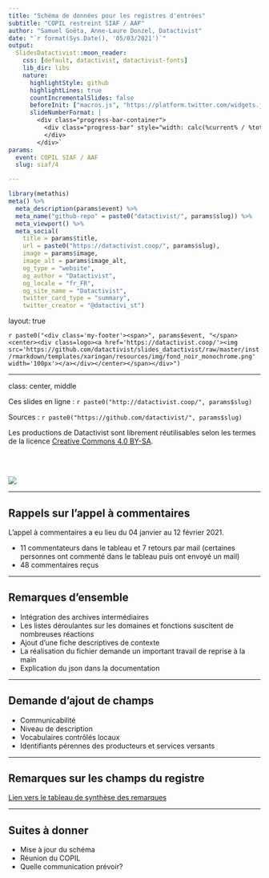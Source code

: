 ```yaml
---
title: "Schéma de données pour les registres d'entrées"
subtitle: "COPIL restreint SIAF / AAF"
author: "Samuel Goëta, Anne-Laure Donzel, Datactivist"
date: "`r format(Sys.Date(), '05/03/2021')`"
output:
  SlidesDatactivist::moon_reader:
    css: [default, datactivist, datactivist-fonts]
    lib_dir: libs
    nature:
      highlightStyle: github
      highlightLines: true
      countIncrementalSlides: false
      beforeInit: ["macros.js", "https://platform.twitter.com/widgets.js"]
      slideNumberFormat: |
        <div class="progress-bar-container">
          <div class="progress-bar" style="width: calc(%current% / %total% * 100%);">
          </div>
        </div>`
params:
  event: COPIL SIAF / AAF
  slug: siaf/4

---
```


```r
library(metathis)
meta() %>% 
  meta_description(params$event) %>% 
  meta_name("github-repo" = paste0("datactivist/", params$slug)) %>% 
  meta_viewport() %>% 
  meta_social(
    title = params$title,
    url = paste0("https://datactivist.coop/", params$slug),
    image = params$image,
    image_alt = params$image_alt,
    og_type = "website",
    og_author = "Datactivist",
    og_locale = "fr_FR",
    og_site_name = "Datactivist",
    twitter_card_type = "summary",
    twitter_creator = "@datactivi_st")

```

layout: true

<style>
.remark-slide-number {
  position: inherit;
}

.remark-slide-number .progress-bar-container {
  position: absolute;
  bottom: 0;
  height: 4px;
  display: block;
  left: 0;
  right: 0;
}

.remark-slide-number .progress-bar {
  height: 100%;
  background-color: #e95459;
}

</style>


`r paste0("<div class='my-footer'><span>", params$event, "</span> <center><div class=logo><a href='https://datactivist.coop/'><img src='https://github.com/datactivist/slides_datactivist/raw/master/inst/rmarkdown/templates/xaringan/resources/img/fond_noir_monochrome.png' width='100px'></a></div></center></span></div>")` 


---

class: center, middle

Ces slides en ligne : `r paste0("http://datactivist.coop/", params$slug)`

Sources : `r paste0("https://github.com/datactivist/", params$slug)`


Les productions de Datactivist sont librement réutilisables selon les termes de la licence [Creative Commons 4.0 BY-SA](https://creativecommons.org/licenses/by-sa/4.0/legalcode.fr).

<BR>
<BR>

![](https://mirrors.creativecommons.org/presskit/buttons/88x31/png/by-sa.png)

---

## Rappels sur l'appel à commentaires

L'appel à commentaires a eu lieu du 04 janvier au 12 février 2021.

* 11 commentateurs dans le tableau et 7 retours par mail (certaines personnes ont commenté dans le tableau puis ont envoyé un mail)
* 48 commentaires reçus

---

## Remarques d'ensemble

* Intégration des archives intermédiaires
* Les listes déroulantes sur les domaines et fonctions suscitent de nombreuses réactions
* Ajout d'une fiche descriptives de contexte
* La réalisation du fichier demande un important travail de reprise à la main
* Explication du json dans la documentation

---

## Demande d'ajout de champs

* Communicabilité
* Niveau de description
* Vocabulaires contrôlés locaux
* Identifiants pérennes des producteurs et services versants

---

## Remarques sur les champs du registre

[Lien vers le tableau de synthèse des remarques](https://docs.google.com/spreadsheets/d/1wvEO6B7eGgeryNulY6FZ0L4t3GXiWH_mvX2ahcmtb44/edit?usp=sharing)

---

## Suites à donner

* Mise à jour du schéma
* Réunion du COPIL
* Quelle communication prévoir?

